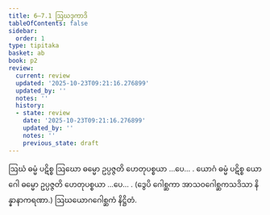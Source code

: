 ```yaml
---
title: 6–7.1 ဩဃဒုကာဒိ
tableOfContents: false
sidebar:
  order: 1
type: tipitaka
basket: ab
book: p2
review:
  current: review
  updated: '2025-10-23T09:21:16.276899'
  updated_by: ''
  notes: ''
  history:
  - state: review
    date: '2025-10-23T09:21:16.276899'
    updated_by: ''
    notes: ''
    previous_state: draft
---
```



<ReviewStatus review={frontmatter.review} showDetails={true} />

<HypothesisAnnotation frontmatter={frontmatter} />

<DynamicBreadcrumb />

<Division number="1" book="p2" e="ch" v="38" p="209">

<Paragraph number="1886" book="p2">
ဩဃံ ဓမ္မံ ပဋိစ္စ ဩဃော ဓမ္မော ဥပ္ပဇ္ဇတိ ဟေတုပစ္စယာ …ပေ… .
</Paragraph>

</Division>
<Division number="2" book="p2" e="ch" v="38" p="209">

<Paragraph number="1887" book="p2">
ယောဂံ ဓမ္မံ ပဋိစ္စ ယောဂေါ ဓမ္မော ဥပ္ပဇ္ဇတိ ဟေတုပစ္စယာ …ပေ… . (ဒွေပိ ဂေါစ္ဆကာ အာသဝဂေါစ္ဆကသဒိသာ နိန္နာနာကရဏာ.)

</Paragraph>
</Division>

<Paragraph number="1888" type="center" book="p2">
ဩဃယောဂဂေါစ္ဆကံ နိဋ္ဌိတံ.
</Paragraph>